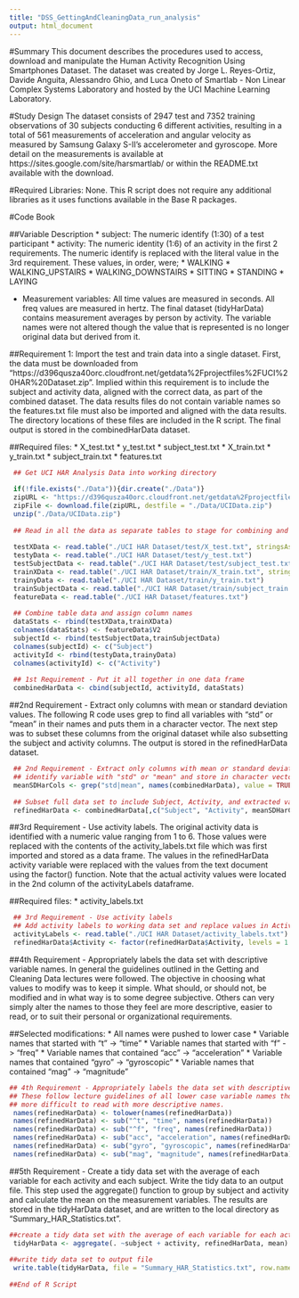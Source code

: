 ```yaml
---
title: "DSS_GettingAndCleaningData_run_analysis"
output: html_document
---
```


#Summary
This document describes the procedures used to access, download and manipulate the Human Activity Recognition Using Smartphones Dataset. The dataset was created by Jorge L. Reyes-Ortiz, Davide Anguita, Alessandro Ghio, and Luca Oneto of Smartlab - Non Linear Complex Systems Laboratory and hosted by the UCI Machine Learning Laboratory.

#Study Design
The dataset consists of 2947 test and 7352 training observations of 30 subjects conducting 6 different activities, resulting in a total of 561 measurements of acceleration and angular velocity as measured by Samsung Galaxy S-II's accelerometer and gyroscope. More detail on the measurements is available at https://sites.google.com/site/harsmartlab/ or within the README.txt available with the download.

#Required Libraries:
None. This R script does not require any additional libraries as it uses functions available in the Base R packages.

#Code Book

##Variable Description
* subject: The numeric identify (1:30) of a test participant
* activity: The numeric identity (1:6) of an activity in the first 2 requirements. The numeric identify is replaced with the literal value in the 3rd requirement. These values, in order, were;
* WALKING
* WALKING_UPSTAIRS
* WALKING_DOWNSTAIRS
* SITTING
* STANDING
* LAYING

* Measurement variables: All time values are measured in seconds. All freq values are measured in hertz. The final dataset (tidyHarData) contains measurement averages by person by activity. The variable names were not altered though the value that is represented is no longer original data but derived from it.

##Requirement 1: Import the test and train data into a single dataset.
First, the data must be downloaded from  "https://d396qusza40orc.cloudfront.net/getdata%2Fprojectfiles%2FUCI%20HAR%20Dataset.zip". Implied within this requirement is to include the subject and activity data, aligned with the correct data, as part of the combined dataset. The data results files do not contain variable names so the features.txt file must also be imported and aligned with the data results. The directory locations of these files are included in the R script. The final output is stored in the combinedHarData dataset.

##Required files:
* X_test.txt
* y_test.txt
* subject_test.txt
* X_train.txt
* y_train.txt
* subject_train.txt
* features.txt

```r
 ## Get UCI HAR Analysis Data into working directory
 
 if(!file.exists("./Data")){dir.create("./Data")}
 zipURL <- "https://d396qusza40orc.cloudfront.net/getdata%2Fprojectfiles%2FUCI%20HAR%20Dataset.zip"
 zipFile <- download.file(zipURL, destfile = "./Data/UCIData.zip")
 unzip("./Data/UCIData.zip")
 
 ## Read in all the data as separate tables to stage for combining and merging
 
 testXData <- read.table("./UCI HAR Dataset/test/X_test.txt", stringsAsFactors = FALSE)
 testyData <- read.table("./UCI HAR Dataset/test/y_test.txt")
 testSubjectData <- read.table("./UCI HAR Dataset/test/subject_test.txt")
 trainXData <- read.table("./UCI HAR Dataset/train/X_train.txt", stringsAsFactors = FALSE)
 trainyData <- read.table("./UCI HAR Dataset/train/y_train.txt")
 trainSubjectData <- read.table("./UCI HAR Dataset/train/subject_train.txt")
 featureData <- read.table("./UCI HAR Dataset/features.txt")
 
 ## Combine table data and assign column names
 dataStats <- rbind(testXData,trainXData)
 colnames(dataStats) <- featureData$V2
 subjectId <- rbind(testSubjectData,trainSubjectData)
 colnames(subjectId) <- c("Subject")
 activityId <- rbind(testyData,trainyData)
 colnames(activityId) <- c("Activity")
 
 ## 1st Requirement - Put it all together in one data frame
 combinedHarData <- cbind(subjectId, activityId, dataStats)
```

##2nd Requirement - Extract only columns with mean or standard deviation values. 
The following R code uses grep to find all variables with "std" or "mean" in their names and puts them in a character vector. The next step was to subset these columns from the original dataset while also subsetting the subject and activity columns. The output is stored in the refinedHarData dataset.

```r
 ## 2nd Requirement - Extract only columns with mean or standard deviation values
 ## identify variable with "std" or "mean" and store in character vector
 meanSDHarCols <- grep("std|mean", names(combinedHarData), value = TRUE)
 
 ## Subset full data set to include Subject, Activity, and extracted variable names
 refinedHarData <- combinedHarData[,c("Subject", "Activity", meanSDHarCols)]

```

##3rd Requirement - Use activity labels. 
The original activity data is identified with a numeric value ranging from 1 to 6. Those values were replaced with the contents of the activity_labels.txt file which was first imported and stored as a data frame. The values in the refinedHarData activity variable were replaced with the values from the text document using the factor() function. Note that the actual activity values were located in the 2nd column of the activityLabels dataframe.

##Required files:
* activity_labels.txt

```r
 ## 3rd Requirement - Use activity labels
 ## Add activity labels to working data set and replace values in Activity column
 activityLabels <- read.table("./UCI HAR Dataset/activity_labels.txt")
 refinedHarData$Activity <- factor(refinedHarData$Activity, levels = 1:6, labels = activityLabels$V2)
```

##4th Requirement - Appropriately labels the data set with descriptive variable names. 
In general the guidelines outlined in the Getting and Cleaning Data lectures were followed. The objective in choosing what values to modify was to keep it simple. What should, or should not, be modified and in what way is to some degree subjective. Others can very simply alter the names to those they feel are more descriptive, easier to read, or to suit their personal or organizational requirements.

##Selected modifications:
* All names were pushed to lower case
* Variable names that started with "t" -> "time"
* Variable names that started with "f" -> "freq"
* Variable names that contained "acc" -> "acceleration"
* Variable names that contained "gyro" -> "gyroscopic"
* Variable names that contained "mag" -> "magnitude"

```r
## 4th Requirement - Appropriately labels the data set with descriptive variable names.
## These follow lecture guidelines of all lower case variable names though it makes it
## more difficult to read with more descriptive names.
 names(refinedHarData) <- tolower(names(refinedHarData))
 names(refinedHarData) <- sub("^t", "time", names(refinedHarData))
 names(refinedHarData) <- sub("^f", "freq", names(refinedHarData))
 names(refinedHarData) <- sub("acc", "acceleration", names(refinedHarData))
 names(refinedHarData) <- sub("gyro", "gyroscopic", names(refinedHarData))
 names(refinedHarData) <- sub("mag", "magnitude", names(refinedHarData))
``` 
 
##5th Requirement - Create a tidy data set with the average of each variable for each activity and each subject. Write the tidy data to an output file. 
This step used the aggregate() function to group by subject and activity and calculate the mean on the measurement variables. The results are stored in the tidyHarData dataset, and are written to the local directory as "Summary_HAR_Statistics.txt".

```r
##create a tidy data set with the average of each variable for each activity and each subject.
 tidyHarData <- aggregate(. ~subject + activity, refinedHarData, mean)
 
##write tidy data set to output file
 write.table(tidyHarData, file = "Summary_HAR_Statistics.txt", row.names = FALSE)
 
##End of R Script
```



